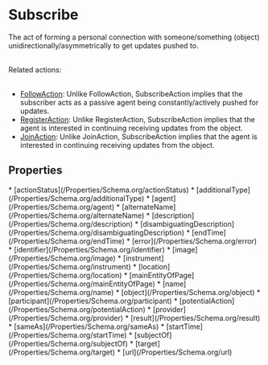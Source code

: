   
# Subscribe

The act of forming a personal connection with someone/something (object) unidirectionally/asymmetrically to get updates pushed to.<br/><br/>

Related actions:<br/><br/>

<ul>
<li><a class="localLink" href="/FollowAction">FollowAction</a>: Unlike FollowAction, SubscribeAction implies that the subscriber acts as a passive agent being constantly/actively pushed for updates.</li>
<li><a class="localLink" href="/RegisterAction">RegisterAction</a>: Unlike RegisterAction, SubscribeAction implies that the agent is interested in continuing receiving updates from the object.</li>
<li><a class="localLink" href="/JoinAction">JoinAction</a>: Unlike JoinAction, SubscribeAction implies that the agent is interested in continuing receiving updates from the object.</li>
</ul>

## Properties

<Grid>
* [actionStatus](/Properties/Schema.org/actionStatus)
* [additionalType](/Properties/Schema.org/additionalType)
* [agent](/Properties/Schema.org/agent)
* [alternateName](/Properties/Schema.org/alternateName)
* [description](/Properties/Schema.org/description)
* [disambiguatingDescription](/Properties/Schema.org/disambiguatingDescription)
* [endTime](/Properties/Schema.org/endTime)
* [error](/Properties/Schema.org/error)
* [identifier](/Properties/Schema.org/identifier)
* [image](/Properties/Schema.org/image)
* [instrument](/Properties/Schema.org/instrument)
* [location](/Properties/Schema.org/location)
* [mainEntityOfPage](/Properties/Schema.org/mainEntityOfPage)
* [name](/Properties/Schema.org/name)
* [object](/Properties/Schema.org/object)
* [participant](/Properties/Schema.org/participant)
* [potentialAction](/Properties/Schema.org/potentialAction)
* [provider](/Properties/Schema.org/provider)
* [result](/Properties/Schema.org/result)
* [sameAs](/Properties/Schema.org/sameAs)
* [startTime](/Properties/Schema.org/startTime)
* [subjectOf](/Properties/Schema.org/subjectOf)
* [target](/Properties/Schema.org/target)
* [url](/Properties/Schema.org/url)
</Grid>

